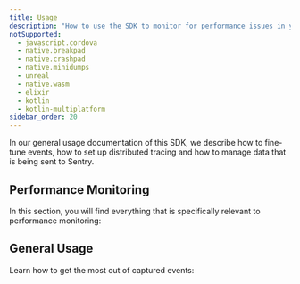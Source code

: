 ```yaml
---
title: Usage
description: "How to use the SDK to monitor for performance issues in your application."
notSupported:
  - javascript.cordova
  - native.breakpad
  - native.crashpad
  - native.minidumps
  - unreal
  - native.wasm
  - elixir
  - kotlin
  - kotlin-multiplatform
sidebar_order: 20
---
```


In our <PlatformLink to="/usage/">general usage documentation</PlatformLink> of this SDK, we describe how to <PlatformLink to="/usage/events/">fine-tune events</PlatformLink>, how to set up <PlatformLink to="/usage/events/">distributed tracing</PlatformLink> and how to <PlatformLink to="/usage/data-management/">manage data</PlatformLink> that is being sent to Sentry.

## Performance Monitoring

In this section, you will find everything that is specifically relevant to performance monitoring:

<PageGrid />

## General Usage

Learn how to get the most out of captured events:

<PageGrid path="/usage/" />
